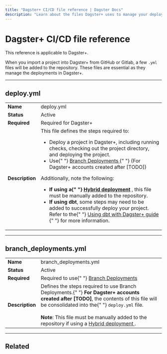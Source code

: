 ```yaml
---
title: "Dagster+ CI/CD file reference | Dagster Docs"
description: "Learn about the files Dagster+ uses to manage your deployments."
---
```


# Dagster+ CI/CD file reference

<Note>This reference is applicable to Dagster+.</Note>

When you import a project into Dagster+ from GitHub or Gitlab, a few `.yml` files will be added to the repository. These files are essential as they manage the deployments in Dagster+.

---

## deploy.yml

<table
  className="table"
  style={{
    width: "100%",
  }}
>
  <tbody>
    <tr>
      <td
        style={{
          width: "15%",
        }}
      >
        <strong>Name</strong>
      </td>
      <td>deploy.yml</td>
    </tr>
    <tr>
      <td
        style={{
          width: "15%",
        }}
      >
        <strong>Status</strong>
      </td>
      <td>Active</td>
    </tr>
    <tr>
      <td
        style={{
          width: "15%",
        }}
      >
        <strong>Required</strong>
      </td>
      <td>Required for Dagster+</td>
    </tr>
    <tr>
      <td
        style={{
          width: "15%",
        }}
      >
        <strong>Description</strong>
      </td>
      <td>
        This file defines the steps required to:
        <ul>
          <li>
            Deploy a project in Dagster+, including running checks, checking out
            the project directory, and deploying the project.
          </li>
          <li>
            Use{" "}
            <a href="/dagster-plus/managing-deployments/branch-deployments">
              Branch Deployments
            </a>{" "}
            (For Dagster+ accounts created after [TODO])
          </li>
        </ul>
        Additionally, note the following:
        <ul>
          <li>
            <strong>
              If using a{" "}
              <a href="/dagster-plus/deployment/hybrid">Hybrid deployment</a>
            </strong>
            , this file must be manually added to the repository.
          </li>
          <li>
            <strong>If using dbt</strong>, some steps may need to be added to
            successfully deploy your project. Refer to the{" "}
            <a href="/integrations/dbt/using-dbt-with-dagster-plus#step-3-update-the-cicd-files">
              Using dbt with Dagster+ guide
            </a>{" "}
            for more information.
          </li>
        </ul>
      </td>
    </tr>
  </tbody>
</table>

---

## branch_deployments.yml

<table
  className="table"
  style={{
    width: "100%",
  }}
>
  <tbody>
    <tr>
      <td
        style={{
          width: "15%",
        }}
      >
        <strong>Name</strong>
      </td>
      <td>branch_deployments.yml</td>
    </tr>
    <tr>
      <td
        style={{
          width: "15%",
        }}
      >
        <strong>Status</strong>
      </td>
      <td>Active</td>
    </tr>
    <tr>
      <td
        style={{
          width: "15%",
        }}
      >
        <strong>Required</strong>
      </td>
      <td>
        Required to use{" "}
        <a href="/dagster-plus/managing-deployments/branch-deployments">
          Branch Deployments
        </a>
      </td>
    </tr>
    <tr>
      <td
        style={{
          width: "15%",
        }}
      >
        <strong>Description</strong>
      </td>
      <td>
        Defines the steps required to use Branch Deployments.{" "}
        <strong>For Dagster+ accounts created after [TODO]</strong>, the
        contents of this file will be consolidated into the{" "}
        <code>deploy.yml</code> file.
        <br />
        <br />
        <strong>Note</strong>: This file must be manually added to the repository
        if using a <a href="/dagster-plus/deployment/hybrid">
          Hybrid deployment
        </a>.
      </td>
    </tr>
  </tbody>
</table>

---

## Related

<ArticleList>
  <ArticleListItem
    title="dbt & Dagster"
    href="/integrations/dbt"
  ></ArticleListItem>
  <ArticleListItem
    title="Using dbt with Dagster+"
    href="/integrations/dbt/using-dbt-with-dagster-plus"
  ></ArticleListItem>
  <ArticleListItem
    title="dagster-dbt reference"
    href="/integrations/dbt/reference"
  ></ArticleListItem>
  <ArticleListItem
    title="Getting started with Dagster+"
    href="/dagster-plus"
  ></ArticleListItem>
  <ArticleListItem
    title="dagster_cloud.yaml reference"
    href="/dagster-plus/managing-deployments/dagster-cloud-yaml"
  ></ArticleListItem>
  <ArticleListItem
    title="Dagster project files"
    href="/guides/understanding-dagster-project-files"
  ></ArticleListItem>
</ArticleList>
